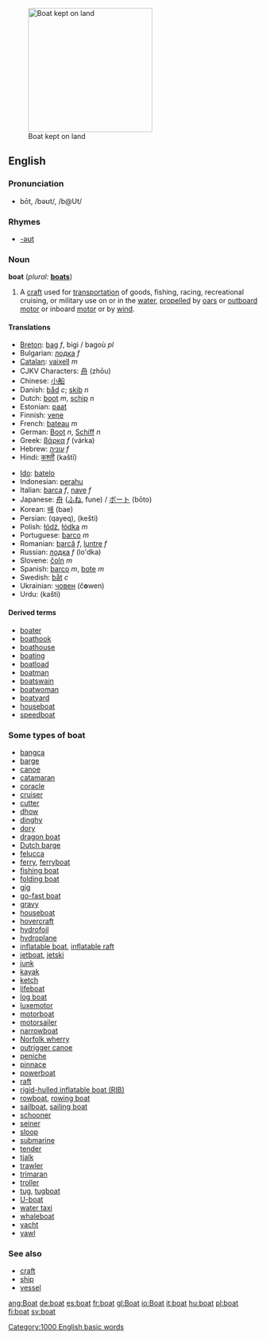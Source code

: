 {{wikipedia}}
[[Image:ORŁ 0033 ubt.JPEG|thumb|right|250px|Boat kept on land]]
==English==
{{rank|due|Henry|society|797|boat|heaven|v.|difficult}}
===Pronunciation===
*bōt, /bəʊt/, /b@Ut/
===Rhymes===
*[[Rhymes:English:-əʊt|-əʊt]]
===Noun===
'''boat''' (''plural:'' '''[[boats]]''')
#A [[craft]] used for [[transportation]] of goods, fishing, racing, recreational cruising, or military use on or in the [[water]], [[propelled]] by [[oar]]s or [[outboard motor]] or inboard [[motor]] or by [[wind]].

====Translations====
{{top}}
*[[Breton]]: [[bag#Breton|bag]] ''f'', bigi / bagoù ''pl''
*Bulgarian: [[лодка]] ''f''
*[[Catalan]]: [[vaixell]] ''m''
*CJKV Characters: [[舟]] (zhōu)
*Chinese: [[小船]]
*Danish: [[båd]] ''c''; [[skib]] ''n''
*Dutch: [[boot#Dutch|boot]] ''m'', [[schip]] ''n''
*Estonian: [[paat]]
*Finnish: [[vene]]
*French: [[bateau]] ''m''<!--this does not take a circumflex-->
*German: [[Boot#German|Boot]] ''n'', [[Schiff]] ''n''
*Greek: [[βάρκα]] ''f'' (v&aacute;rka)
*Hebrew: [[עוניה]] ''f''
*Hindi: [[कश्ती]] (kaštī)
{{mid}}
*[[Ido]]: [[batelo]]
*Indonesian: [[perahu]]
*Italian: [[barca]] ''f'', [[nave]] ''f''
*Japanese: [[舟]] ([[ふね]], fune) / [[ボート]] (bōto)
*Korean: [[배]] (bae)
*Persian: {{FAchar|[[قایق]]}} (qayeq), {{FAchar|[[کشتی]]}} (kešti)
*Polish: [[łódź]], [[łódka]] ''m''
*Portuguese: [[barco#Portuguese|barco]] ''m''
*Romanian: [[barcă]] ''f'', [[luntre]] ''f''
*Russian: [[лодка]] ''f'' (lo'dka)
*Slovene: [[čoln]] ''m''
*Spanish: [[barco#Spanish|barco]] ''m'', [[bote]] ''m''
*Swedish: [[båt]] ''c''
*Ukrainian: [[човен]] (č'''o'''wen) {{m}}
*Urdu: {{FAchar|[[کشتی]]}} (kašti)
{{bottom}}

====Derived terms====
*[[boater]]
*[[boathook]]
*[[boathouse]]
*[[boating]]<!--noun and adjective-->
*[[boatload]]
*[[boatman]]
*[[boatswain]]
*[[boatwoman]]
*[[boatyard]]
*[[houseboat]]
*[[speedboat]]

===Some types of boat===
*[[bangca]]
*[[barge]]
*[[canoe]]
*[[catamaran]]
*[[coracle]]
*[[cruiser]]
*[[cutter]]
*[[dhow]]
*[[dinghy]]
*[[dory]]
*[[dragon boat]]
*[[Dutch barge]]
*[[felucca]]
*[[ferry]], [[ferryboat]]
*[[fishing boat]]
*[[folding boat]]
*[[gig]]
*[[go-fast boat]]
*[[gravy]]
*[[houseboat]]
*[[hovercraft]]
*[[hydrofoil]]
*[[hydroplane]]
*[[inflatable boat]], [[inflatable raft]]
*[[jetboat]], [[jetski]]
*[[junk]]
*[[kayak]]
*[[ketch]]
*[[lifeboat]]
*[[log boat]]
*[[luxemotor]]
*[[motorboat]]
*[[motorsailer]]
*[[narrowboat]]
*[[Norfolk wherry]]
*[[outrigger canoe]]
*[[peniche]]
*[[pinnace]]
*[[powerboat]]
*[[raft]]
*[[rigid-hulled inflatable boat (RIB)]]
*[[rowboat]], [[rowing boat]]
*[[sailboat]], [[sailing boat]]
*[[schooner]]
*[[seiner]]
*[[sloop]]
*[[submarine]]
*[[tender]]
*[[tjalk]]
*[[trawler]]
*[[trimaran]]
*[[troller]]
*[[tug]], [[tugboat]]
*[[U-boat]]
*[[water taxi]]
*[[whaleboat]]
*[[yacht]]
*[[yawl]]

===See also===
*[[craft]]
*[[ship]]<!-- is this ever a synonym? -->
*[[vessel]]

[[Category:1000 English basic words]]

[[ang:Boat]]
[[de:boat]]
[[es:boat]]
[[fr:boat]]
[[gl:Boat]]
[[io:Boat]]
[[it:boat]]
[[hu:boat]]
[[pl:boat]]
[[fi:boat]]
[[sv:boat]]